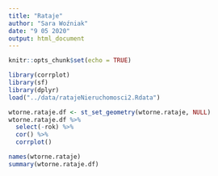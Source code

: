 ---
title: "Rataje"
author: "Sara Woźniak"
date: "9 05 2020"
output: html_document
---

```{r setup, include=FALSE}
knitr::opts_chunk$set(echo = TRUE)
```
```{r}
library(corrplot)
library(sf)
library(dplyr)
load("../data/ratajeNieruchomosci2.Rdata")
```

```{r}
wtorne.rataje.df <- st_set_geometry(wtorne.rataje, NULL)
wtorne.rataje.df %>%
  select(-rok) %>%
  cor() %>%
  corrplot()
```

```{r}
names(wtorne.rataje)
summary(wtorne.rataje.df)
```

